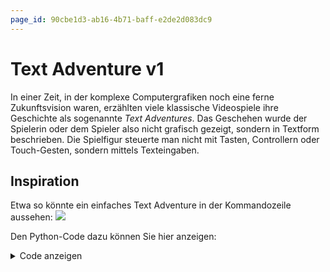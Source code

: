```yaml
---
page_id: 90cbe1d3-ab16-4b71-baff-e2de2d083dc9
---
```

# Text Adventure v1
In einer Zeit, in der komplexe Computergrafiken noch eine ferne Zukunftsvision waren, erzählten viele klassische Videospiele ihre Geschichte als sogenannte _Text Adventures_. Das Geschehen wurde der Spielerin oder dem Spieler also nicht grafisch gezeigt, sondern in Textform beschrieben. Die Spielfigur steuerte man nicht mit Tasten, Controllern oder Touch-Gesten, sondern mittels Texteingaben.

## Inspiration
Etwa so könnte ein einfaches Text Adventure in der Kommandozeile aussehen:
![](img/treasure_hunt_v1_console.png)

Den Python-Code dazu können Sie hier anzeigen:
<details>
  <summary>Code anzeigen</summary>
  ```python showLineNumbers
  print("Willkommen beim Schatzsuche-Spiel!")
  print("Du befindest dich in einem Wald. Du musst den versteckten Schatz finden.")
  print("Du stehst an einer Wegkreuzung. Du kannst nach links, rechts oder geradeaus gehen.")

  auswahl = input("In welche Richtung möchtest du gehen? (links/rechts/geradeaus): ")
  if auswahl == "links":
      print("Du stösst auf einen Fluss. Du kannst schwimmen oder eine Brücke finden.")
      auswahl = input("Was möchtest du tun? (schwimmen/brücke): ")
      if auswahl == "schwimmen":
          print("Du wurdest von einem Krokodil angegriffen! Spiel vorbei!")
      elif auswahl == "brücke":
          print("Du hast eine versteckte Brücke gefunden und den Fluss sicher überquert.")
          print("Du siehst eine Höhle vor dir.")
          auswahl = input("Möchtest du die Höhle betreten? (ja/nein): ")
          if auswahl == "ja":
              print("Du hast den Schatz gefunden! Herzlichen Glückwunsch, du gewinnst!")
          else:
              print("Du hast beschlossen, die Höhle nicht zu betreten und den Schatz verpasst. Spiel vorbei!")
      else:
          print("Ungültige Wahl! Spiel vorbei!")

  elif auswahl == "rechts":
      print("Du begegnest einem Rudel Wölfe. Du kannst entweder rennen oder versuchen, sie zu zähmen.")
      auswahl = input("Was möchtest du tun? (rennen/zähmen): ")
      if auswahl == "rennen":
          print("Du bist erfolgreich vor den Wölfen geflohen.")
          print("Du siehst ein Schloss in der Ferne.")
          auswahl = input("Möchtest du dich dem Schloss nähern? (ja/nein): ")
          if auswahl == "ja":
              print("Du bist ins Schloss eingetreten und hast den Schatz gefunden! Herzlichen Glückwunsch, du gewinnst!")
          else:
              print("Du hast beschlossen, dich dem Schloss nicht zu nähern und den Schatz verpasst. Spiel vorbei!")
      elif auswahl == "zähmen":
          print("Die Wölfe greifen dich an! Spiel vorbei!")
      else:
          print("Ungültige Wahl! Spiel vorbei!")

  elif auswahl == "geradeaus":
      print("Du gehst geradeaus und triffst auf eine Riesenspinne.")
      auswahl = input("Was möchtest du tun? (kämpfen/fliehen): ")
      if auswahl == "kämpfen":
          print("Du hast die Spinne besiegt!")
          print("Du siehst eine Höhle in der Nähe.")
          auswahl = input("Möchtest du die Höhle erkunden? (ja/nein): ")
          if auswahl == "ja":
              print("Du hast den Schatz gefunden! Herzlichen Glückwunsch, du gewinnst!")
          else:
              print("Du hast beschlossen, die Höhle nicht zu erkunden und den Schatz verpasst. Spiel vorbei!")
      elif auswahl == "fliehen":
          print("Du konntest der Spinne entkommen.")
          print("Du siehst einen Tempel in der Ferne.")
          auswahl = input("Möchtest du den Tempel betreten? (ja/nein): ")
          if auswahl == "ja":
              print("Du bist in den Tempel eingetreten und hast den Schatz gefunden! Herzlichen Glückwunsch, du gewinnst!")
          else:
              print("Du hast beschlossen, den Tempel nicht zu betreten und den Schatz verpasst. Spiel vorbei!")
      else:
          print("Ungültige Wahl! Spiel vorbei!")

  else:
      print("Ungültige Wahl! Spiel vorbei!")
  ```
</details>

## Auftrag
Sie kennen jetzt die wichtigsten Grundelemente des Programmierens in Python: Sequenzen (Befehlsabfolgen), Variablen, Schleifen (`for` und `while`), Verzweigungen (`if`, `else` und `elif`), sowie die Funktionen `input()`, `print()`, `int()`, `float()` und `str()`. Damit haben Sie bereits alles, was Sie für die Entwicklung Ihres ersten eigenen _Text Adventures_ brauchen!

Erstellen Sie dazu in Thonny zuerst eine neue Datei und speichern Sie diese als `text_adventure.py` an einem Ort ab, wo Sie es wieder finden.

Entwickeln Sie in dieser Datei nun einen ersten Entwurf für Text Adventure Spiel. Lassen Sie sich dabei ruhig vom obigen Beispiel inspirieren — als Startpunkt dürfen Sie natürlich auch den Code kopieren und darauf aufbauen. Lassen Sie Ihrer Fantasie dann freien Lauf und erzählen Sie Ihre ganz eigene Geschichte.

Nach diesem Schritt sollte Ihr Spiel folgende Bedingungen erfüllen:
- Der/die Spieler/in kann das Spiel irgendwie gewinnen.
- Der/die Spieler/in kann das Spiel irgendwie verlieren.
- Im Spiel existieren insgesamt mindestens vier verschiedene _Verzweigungen_ (d.h. Orte, an denen der/die Spieler/in etwas entscheiden muss). Welche dieser Verzweigungen der/die Spieler/in in einem gegebenen Spieldurchlauf dann tatsächlich antrifft, soll von seinen/ihren Entscheidungen abhängig sein. Es sollen jedoch alle vier Verzweigungen irgendwie erreichbar sein.

Viel Spass, und seien Sie kreativ!

---
